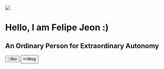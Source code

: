 
<div>
<Image
  src={"/images/bio/profile.jpg"}
  width={500}
  height={500}
  className="mx-auto sm:rounded-xl mb-5"
/>
<h1 className="mx-auto text-center text-3xl font-bold mb-4"> Hello, I am Felipe Jeon :) </h1>
<h2 className="mx-auto text-center text-2xl mb-6"> An Ordinary Person for Extraordinary Autonomy</h2>
<div className="mx-auto flex flex-row items-center justify-center">
  <a href="/about">
  <button
    className={
      "shadow  bg-slate-200 hover:bg-slate-300 text-center text-black p-1 rounded-lg mx-1 px-4"
    }
  >
    📓Bio
  </button>
  </a>
  <a href="/blog">
  <button
  className={
    "shadow  bg-slate-200 hover:bg-slate-300 text-center p-1 text-black rounded-lg  mx-1  px-4"
  }
  >
    ✏️Blog
  </button>
  </a>
</div>
</div>
